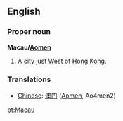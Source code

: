 ==English==

===Proper noun===
'''Macau/[[Aomen]]'''
# A city just West of [[Hong Kong]].

===Translations===
*[[Chinese]]: [[澳门]] ([[Aomen]], Ao4men2)

[[pt:Macau]]